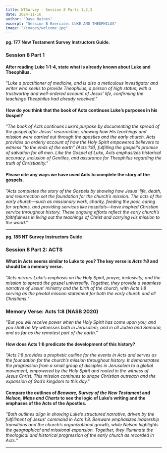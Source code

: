 ```yaml
---
title: NTSurvey - Session 8 Parts 1,2,3
date: 2024-11-16
author: "Dave Haines"
excerpt: "Session 8 Exercise: LUKE AND THEOPHILUS"
image: "/images/welcome.jpg"
---
```


**pg. 177 New Testament Survey Instructors Guide.**  

### Session 8 Part 1

#### After reading Luke 1:1-4, state what is already known about Luke and Theophilus.  
*"Luke a practitioner of medicine, and is also a meticulous investigator and writer who seeks to provide Theophilus, a person of high status, with a trustworthy and well-ordered account of Jesus’ life, confirming the teachings Theophilus had already received."*  

#### How do you think that the book of Acts continues Luke’s purposes in his Gospel?  
*"The book of Acts continues Luke’s purpose by documenting the spread of the gospel after Jesus’ resurrection, showing how His teachings and mission were carried out through the apostles and the early church. Acts provides an orderly account of how the Holy Spirit empowered believers to witness “to the ends of the earth” (Acts 1:8), fulfilling the gospel's promise of salvation for all men. Like the Gospel of Luke, Acts emphasizes historical accuracy, inclusion of Gentiles, and assurance for Theophilus regarding the truth of Christianity."*  

#### Please cite any ways we have used Acts to complete the story of the gospels.  
*"Acts completes the story of the Gospels by showing how Jesus’ life, death, and resurrection set the foundation for the church’s mission. The acts of the early church—such as missionary work, charity, feeding the poor, caring for orphans, and providing services like hospitals—have inspired Christian service throughout history. These ongoing efforts reflect the early church’s faithfulness in living out the teachings of Christ and carrying His mission to the world."*  

---

**pg. 185 NT Survey Instructors Guide**
### Session 8 Part 2: ACTS

#### What in Acts seems similar to Luke to you? The key verse is *Acts 1:8* and should be a memory verse.  
*"Acts mirrors Luke’s emphasis on the Holy Spirit, prayer, inclusivity, and the mission to spread the gospel universally. Together, they provide a seamless narrative of Jesus’ ministry and the birth of the church, with Acts 1:8 serving as the pivotal mission statement for both the early church and all Christians."*  

### **Memory Verse: Acts 1:8 (NASB 2020)**  
*"But you will receive power when the Holy Spirit has come upon you; and you shall be My witnesses both in Jerusalem, and in all Judea and Samaria, and as far as the remotest part of the earth."*  
 

#### How does Acts 1:8 predicate the development of this history?  
*"Acts 1:8 provides a prophetic outline for the events in Acts and serves as the foundation for the church’s mission throughout history. It demonstrates the progression from a small group of disciples in Jerusalem to a global movement, empowered by the Holy Spirit and rooted in the witness of Jesus Christ. This mission continues to shape Christian outreach and the expansion of God’s kingdom to this day."*  

#### Compare the **outlines** of *Benware, Survey of the New Testament* and *Nelson, Maps and Charts* to see the logic of Luke’s writing and the emphases of the Acts of the Apostles.  
*"Both outlines align in showing Luke’s structured narrative, driven by the fulfillment of Jesus’ command in Acts 1:8. Benware emphasizes leadership transitions and the church’s organizational growth, while Nelson highlights the geographical and missional expansion. Together, they illuminate the theological and historical progression of the early church as recorded in Acts."*  

---
